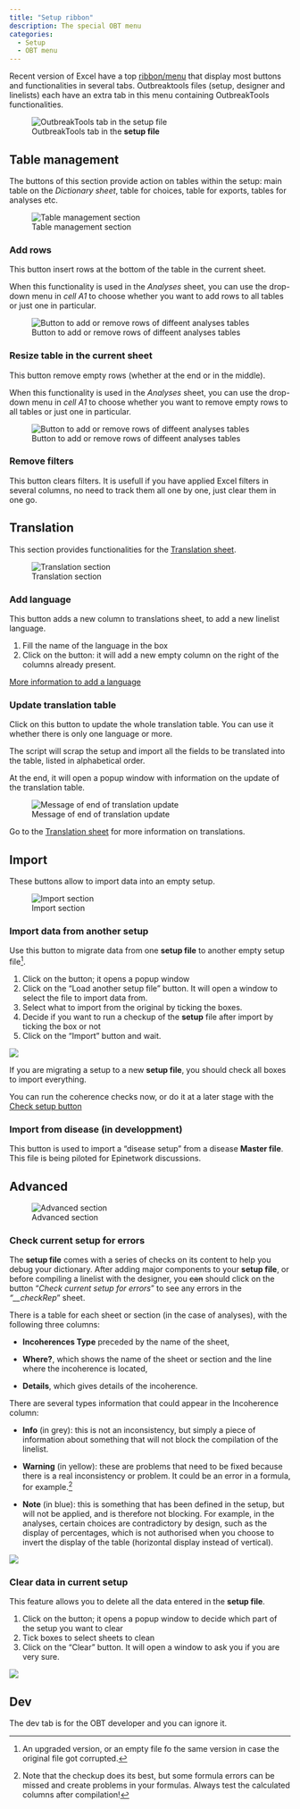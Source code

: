 ```yaml
---
title: "Setup ribbon"
description: The special OBT menu
categories: 
  - Setup
  - OBT menu
---
```



Recent version of Excel have a top [ribbon/menu](https://www.ablebits.com/office-addins-blog/excel-ribbon-guide/) that display most buttons and functionalities in several tabs. Outbreaktools files (setup, designer and linelists) each have an extra tab in this menu containing OutbreakTools functionalities.


![OutbreakTools tab in the **setup file**](../images/img-003-ribbon-setup.png){#fig-setup-ribbon fig-align="center"}

## Table management

The buttons of this section provide action on tables within the setup: main table on the *Dictionary sheet*, table for choices, table for exports, tables for analyses etc.

![Table management section](images/img-003-ribbon-setup-table.png){fig-align="center"}

### Add rows

This button insert rows at the bottom of the table in the current sheet.


When this functionality is used in the *Analyses* sheet, you can use the drop-down menu in *cell A1* to choose whether you want to add rows to all tables or just one in particular.

![Button to add or remove rows of diffeent analyses tables](../images/im-115-table-managment.png){fig-align="center"}


### Resize table in the current sheet

This button remove empty rows (whether at the end or in the middle).


When this functionality is used in the *Analyses* sheet, you can use the drop-down menu in *cell A1* to choose whether you want to remove empty rows to all tables or just one in particular.

![Button to add or remove rows of diffeent analyses tables](../images/im-117-table-managment.png){fig-align="center"}


### Remove filters

This button clears filters. It is usefull if you have applied Excel filters in several columns, no need to track them all one by one, just clear them in one go.


## Translation

This section provides functionalities for the [Translation sheet](../reference/translations_sheet.qmd).

![Translation section](images/img-003-ribbon-setup-translations.png){fig-align="center"}



### Add language

This button adds a new column to translations sheet, to add a new linelist language.

1. Fill the name of the language in the box
2. Click on the button: it will add a new empty column on the right of the columns already present.

[More information to add a language](../how_to/add_language.qmd)

### Update translation table

Click on this button to update the whole translation table. You can use it whether there is only one language or more.

The script will scrap the setup and import all the fields to be translated into the table, listed in alphabetical order.

At the end, it will open a popup window with information on the update of the translation table.

![Message of end of translation update](../reference/images/im-112-translations-sheet.png){fig-align="center"}

Go to the [Translation sheet](../reference/translations_sheet.qmd) for more information on translations.


## Import

These buttons allow to import data into an empty setup.

![Import section](images/img-003-ribbon-setup-import.png){fig-align="center"}

### Import data from another setup

Use this button to migrate data from one **setup file** to another empty setup file^[An upgraded version, or an empty file fo the same version in case the original file got corrupted.].

1. Click on the button; it opens a popup window
2. Click on the "Load another setup file" button. It will open a window to select the file to import data from.
3. Select what to import from the original by ticking the boxes.
4. Decide if you want to run a checkup of the **setup** file after import by ticking the box or not
5. Click on the "Import" button and wait.

![](images/img-004-import-setup.png){fig-align="center"}

::: {.callout-note}
If you are migrating a setup to a new **setup file**, you should check all boxes to import everything.

You can run the coherence checks now, or do it at a later stage with the [Check setup button](#sec-check-setup)
:::


### Import from disease (in developpment)

This button is used to import a "disease setup" from a disease **Master file**. This file is being piloted for Epinetwork discussions.


## Advanced {#sec-advanced}

![Advanced section](images/img-003-ribbon-setup-advanced.png){fig-align="center"}

### Check current setup for errors {#sec-check-setup}

The **setup file** comes with a series of checks on its content to help you debug your dictionary. After adding major components to your **setup file**, or before compiling a linelist with the designer, you ~~can~~ should click on the button "*Check current setup for errors*" to see any errors in the *"\_\_checkRep*" sheet.

There is a table for each sheet or section (in the case of analyses), with the following three columns:

-   **Incoherences Type** preceded by the name of the sheet,  

-   **Where?**, which shows the name of the sheet or section and the line where the incoherence is located,  

-   **Details**, which gives details of the incoherence.


There are several types information that could appear in the Incoherence column:

-   **Info** (in grey): this is not an inconsistency, but simply a piece of information about something that will not block the compilation of the linelist.    

-   **Warning** (in yellow): these are problems that need to be fixed because there is a real inconsistency or problem. It could be an error in a formula, for example.^[Note that the checkup does its best, but some formula errors can be missed and create problems in your formulas. Always test the calculated columns after compilation!]  

-   **Note** (in blue): this is something that has been defined in the setup, but will not be applied, and is therefore not blocking. For example, in the analyses, certain choices are contradictory by design, such as the display of percentages, which is not authorised when you choose to invert the display of the table (horizontal display instead of vertical).

![](../images/im-121-check-current-setup-for-errors.png){fig-align="center"}

### Clear data in current setup

This feature allows you to delete all the data entered in the **setup file**. 

1. Click on the button; it opens a popup window to decide which part of the setup you want to clear
2. Tick boxes to select sheets to clean
3. Click on the "Clear" button. It will open a window to ask you if you are very sure.

![](images/img-005-clear-setup.png){fig-align="center"}


## Dev 

The dev tab is for the OBT developer and you can ignore it.

